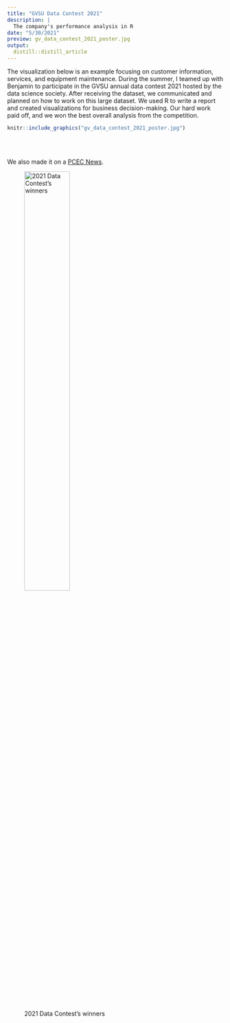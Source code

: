 ```yaml
---
title: "GVSU Data Contest 2021"
description: |
  The company's performance analysis in R
date: "5/30/2021"
preview: gv_data_contest_2021_poster.jpg
output:
  distill::distill_article
---
```

The visualization below is an example focusing on customer information, services, and equipment maintenance. During the summer, I teamed up with Benjamin to participate in the GVSU annual data contest 2021 hosted by the data science society. After receiving the dataset, we communicated and planned on how to work on this large dataset. We used R to write a report and created visualizations for business decision-making. Our hard work paid off, and we won the best overall analysis from the competition. 

```r
knitr::include_graphics("gv_data_contest_2021_poster.jpg")
```

<br>
<br>

We also made it on a [PCEC News](https://www.gvsu.edu/pcec/module-news-view.htm?siteModuleId=10C50351-C8AB-9FB6-A8085CEAD21C2DA5&storyId=362B7EBE-BA0A-707E-D1136F17B3AA7541). 

![2021 Data Contest's winners](https://www.gvsu.edu/cms4/asset/844A4F69-9185-B2FD-E4F76840F6AB4759/module/10C50351-C8AB-9FB6-A8085CEAD21C2DA5/362B7EBE-BA0A-707E-D1136F17B3AA7541[1634327731].png){width=50%}